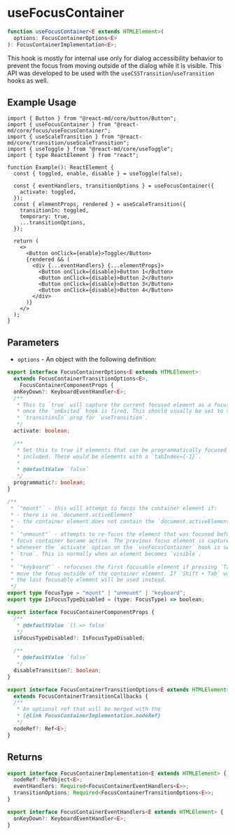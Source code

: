 # useFocusContainer

```ts
function useFocusContainer<E extends HTMLElement>(
  options: FocusContainerOptions<E>
): FocusContainerImplementation<E>;
```

This hook is mostly for internal use only for dialog accessibility behavior
to prevent the focus from moving outside of the dialog while it is visible.
This API was developed to be used with the `useCSSTransition`/`useTransition`
hooks as well.

## Example Usage

```tsx
import { Button } from "@react-md/core/button/Button";
import { useFocusContainer } from "@react-md/core/focus/useFocusContainer";
import { useScaleTransition } from "@react-md/core/transition/useScaleTransition";
import { useToggle } from "@react-md/core/useToggle";
import { type ReactElement } from "react";

function Example(): ReactElement {
  const { toggled, enable, disable } = useToggle(false);

  const { eventHandlers, transitionOptions } = useFocusContainer({
    activate: toggled,
  });
  const { elementProps, rendered } = useScaleTransition({
    transitionIn: toggled,
    temporary: true,
    ...transitionOptions,
  });

  return (
    <>
      <Button onClick={enable}>Toggle</Button>
      {rendered && (
        <div {...eventHandlers} {...elementProps}>
          <Button onClick={disable}>Button 1</Button>
          <Button onClick={disable}>Button 2</Button>
          <Button onClick={disable}>Button 3</Button>
          <Button onClick={disable}>Button 4</Button>
        </div>
      )}
    </>
  );
}
```

## Parameters

- `options` - An object with the following definition:

```ts disableScroll disableTransform
export interface FocusContainerOptions<E extends HTMLElement>
  extends FocusContainerTransitionOptions<E>,
    FocusContainerComponentProps {
  onKeyDown?: KeyboardEventHandler<E>;
  /**
   * This to `true` will capture the current focused element as a focus target
   * once the `onExited` hook is fired. This should usually be set to the
   * `transitionIn` prop for `useTransition`.
   */
  activate: boolean;

  /**
   * Set this to true if elements that can be programmatically focused should be
   * included. These would be elements with a `tabIndex={-1}`.
   *
   * @defaultValue `false`
   */
  programmatic?: boolean;
}

/**
 * `"mount"` - this will attempt to focus the container element if:
 * - there is no `document.activeElement`
 * - the container element does not contain the `document.activeElement`
 *
 * `"unmount"` - attempts to re-focus the element that was focused before the
 * focus container became active. The previous focus element is captured
 * whenever the `activate` option on the `useFocusContainer` hook is set to
 * `true`. This is normally when an element becomes `visible`.
 *
 * `"keyboard"` - refocuses the first focusable element if pressing `Tab` would
 * move the focus outside of the container element. If `Shift + Tab` was used,
 * the last focusable element will be used instead.
 */
export type FocusType = "mount" | "unmount" | "keyboard";
export type IsFocusTypeDisabled = (type: FocusType) => boolean;

export interface FocusContainerComponentProps {
  /**
   * @defaultValue `() => false`
   */
  isFocusTypeDisabled?: IsFocusTypeDisabled;

  /**
   * @defaultValue `false`
   */
  disableTransition?: boolean;
}

export interface FocusContainerTransitionOptions<E extends HTMLElement>
  extends FocusContainerTransitionCallbacks {
  /**
   * An optional ref that will be merged with the
   * {@link FocusContainerImplementation.nodeRef}
   */
  nodeRef?: Ref<E>;
}
```

## Returns

```ts disableScroll disableTransform
export interface FocusContainerImplementation<E extends HTMLElement> {
  nodeRef: RefObject<E>;
  eventHandlers: Required<FocusContainerEventHandlers<E>>;
  transitionOptions: Required<FocusContainerTransitionOptions<E>>;
}

export interface FocusContainerEventHandlers<E extends HTMLElement> {
  onKeyDown?: KeyboardEventHandler<E>;
}
```
